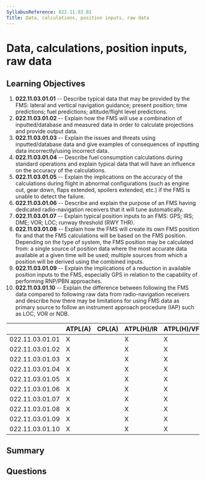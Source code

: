 ```yaml
---
SyllabusReference: 022.11.03.01
Title: Data, calculations, position inputs, raw data
---
```


# Data, calculations, position inputs, raw data

## Learning Objectives

1.  **022.11.03.01.01** -- Describe typical data that may be provided by the FMS:
    lateral and vertical navigation guidance; present position; time predictions;
    fuel predictions; altitude/flight level predictions.
2.  **022.11.03.01.02** -- Explain how the FMS will use a combination of
    inputted/database and measured data in order to calculate projections and
    provide output data.
3.  **022.11.03.01.03** -- Explain the issues and threats using inputted/database
    data and give examples of consequences of inputting data incorrectly/using
    incorrect data.
4.  **022.11.03.01.04** -- Describe fuel consumption calculations during standard
    operations and explain typical data that will have an influence on the
    accuracy of the calculations.
5.  **022.11.03.01.05** -- Explain the implications on the accuracy of the
    calculations during flight in abnormal configurations (such as engine out,
    gear down, flaps extended, spoilers extended, etc.) if the FMS is unable to
    detect the failure.
6.  **022.11.03.01.06** -- Describe and explain the purpose of an FMS having
    dedicated radio-navigation receivers that it will tune automatically.
7.  **022.11.03.01.07** -- Explain typical position inputs to an FMS: GPS; IRS;
    DME; VOR; LOC; runway threshold (RWY THR).
8.  **022.11.03.01.08** -- Explain how the FMS will create its own FMS position
    fix and that the FMS calculations will be based on the FMS position.
    Depending on the type of system, the FMS position may be calculated from: a
    single source of position data where the most accurate data available at a
    given time will be used; multiple sources from which a position will be
    derived using the combined inputs.
9.  **022.11.03.01.09** -- Explain the implications of a reduction in available
    position inputs to the FMS, especially GPS in relation to the capability of
    performing RNP/PBN approaches.
10. **022.11.03.01.10** -- Explain the difference between following the FMS data
    compared to following raw data from radio-navigation receivers and describe
    how there may be limitations for using FMS data as primary source to follow
    an instrument approach procedure (IAP) such as LOC, VOR or NDB.

|                 | ATPL(A) | CPL(A) | ATPL(H)/IR | ATPL(H)/VFR | CPL(H) | IR | CBIR(A) |
| --------------- | ------- | ------ | ---------- | ----------- | ------ | -- | ------- |
| 022.11.03.01.01 | X       |        | X          | X           |        | X  |         |
| 022.11.03.01.02 | X       |        | X          | X           |        | X  |         |
| 022.11.03.01.03 | X       |        | X          | X           |        | X  |         |
| 022.11.03.01.04 | X       |        | X          | X           |        |    |         |
| 022.11.03.01.05 | X       |        | X          | X           |        |    |         |
| 022.11.03.01.06 | X       |        | X          | X           |        |    |         |
| 022.11.03.01.07 | X       |        | X          | X           |        |    | X       |
| 022.11.03.01.08 | X       |        | X          | X           |        |    |         |
| 022.11.03.01.09 | X       |        | X          | X           |        |    |         |
| 022.11.03.01.10 | X       |        | X          | X           |        | X  |         |

## Summary

## Questions
